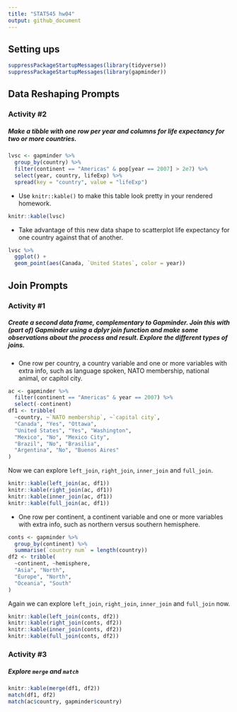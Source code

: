 ```yaml
---
title: "STAT545 hw04"
output: github_document
---
```


## Setting ups
```r
suppressPackageStartupMessages(library(tidyverse))
suppressPackageStartupMessages(library(gapminder))
```

## Data Reshaping Prompts

### Activity #2

##### Make a tibble with one row per year and columns for life expectancy for two or more countries.

```r
lvsc <- gapminder %>%
  group_by(country) %>%
  filter(continent == "Americas" & pop[year == 2007] > 2e7) %>%
  select(year, country, lifeExp) %>%
  spread(key = "country", value = "lifeExp")
```

- Use `knitr::kable()` to make this table look pretty in your rendered homework.

```r
knitr::kable(lvsc)
```

- Take advantage of this new data shape to scatterplot life expectancy for one country against that of another.

```r
lvsc %>%
  ggplot() +
  geom_point(aes(Canada, `United States`, color = year))
```


## Join Prompts

### Activity #1

##### Create a second data frame, complementary to Gapminder. Join this with (part of) Gapminder using a dplyr join function and make some observations about the process and result. Explore the different types of joins.

- One row per country, a country variable and one or more variables with extra info, such as language spoken, NATO membership, national animal, or capitol city.

```r
ac <- gapminder %>%
  filter(continent == "Americas" & year == 2007) %>%
  select(-continent)
df1 <- tribble(
  ~country, ~`NATO membership`, ~`capital city`,
  "Canada", "Yes", "Ottawa",
  "United States", "Yes", "Washington",
  "Mexico", "No", "Mexico City",
  "Brazil", "No", "Brasilia",
  "Argentina", "No", "Buenos Aires"
)
```

Now we can explore `left_join`, `right_join`, `inner_join` and `full_join`.
```r
knitr::kable(left_join(ac, df1))
knitr::kable(right_join(ac, df1))
knitr::kable(inner_join(ac, df1))
knitr::kable(full_join(ac, df1))
```



- One row per continent, a continent variable and one or more variables with extra info, such as northern versus southern hemisphere.

```r
conts <- gapminder %>%
  group_by(continent) %>%
  summarise(`country num` = length(country))
df2 <- tribble(
  ~continent, ~hemisphere,
  "Asia", "North",
  "Europe", "North",
  "Oceania", "South"
)
```

Again we can explore `left_join`, `right_join`, `inner_join` and `full_join` now.
```r
knitr::kable(left_join(conts, df2))
knitr::kable(right_join(conts, df2))
knitr::kable(inner_join(conts, df2))
knitr::kable(full_join(conts, df2))
```

### Activity #3

##### Explore `merge` and `match`

```r
knitr::kable(merge(df1, df2))
match(df1, df2)
match(ac$country, gapminder$country)
```